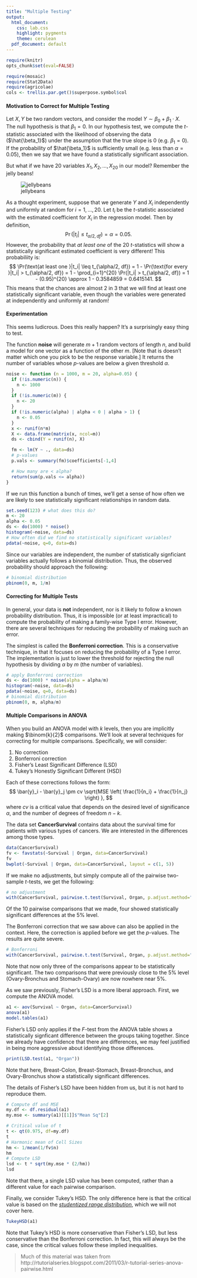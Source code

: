 ```yaml
---
title: "Multiple Testing"
output:
  html_document:
    css: lab.css
    highlight: pygments
    theme: cerulean
  pdf_document: default
---
```


```r
require(knitr)
opts_chunk$set(eval=FALSE)
```

```r
require(mosaic)
require(Stat2Data)
require(agricolae)
cols <- trellis.par.get()$superpose.symbol$col
```

#### Motivation to Correct for Multiple Testing

Let $X,Y$ be two random vectors, and consider the model $Y \sim \beta_0 + \beta_1 \cdot X$. The null hypothesis is that $\beta_1 = 0$. In our hypothesis test, we compute the $t$-statistic associated with the likelihood of observing the data ($\hat{\beta_1}$) under the assumption that the true slope is 0 (e.g. $\beta_1 = 0$). If the probability of $\hat{\beta_1}$ is sufficiently small (e.g. less than $\alpha = 0.05$), then we say that we have found a statistically significant association. 

But what if we have 20 variables $X_1,X_2, \ldots, X_{20}$ in our model? Remember the jelly beans!

![jellybeans](http://imgs.xkcd.com/comics/significant.png)

As a thought experiment, suppose that we generate $Y$ and $X_i$ independently and uniformly at random for $i=1,\ldots, 20$. Let $t_i$ be the $t$-statistic associated with the estimated coefficient for $X_i$ in the regression model. Then by definition, 
$$
  \Pr(|t_i| \leq t_{\alpha/2, df}) = \alpha = 0.05.
$$
However, the probability that *at least one* of the 20 $t$-statistics will show a statistically significant estimated coefficient is very different! This probabiliity is:
$$
  \Pr(\text{at least one }|t_i| \leq t_{\alpha/2, df}) 
  = 1 - \Pr(\text{for every }|t_i| > t_{\alpha/2, df}) 
  = 1 - \prod_{i=1}^{20} \Pr(|t_i| > t_{\alpha/2, df}) 
  = 1 - (0.95)^{20} \approx 1 - 0.3584859 = 0.6415141.
$$
This means that the chances are almost 2 in 3 that we will find at least one statistically significant variable, even though the variables were generated at independently and uniformly at random!

#### Experimentation

This seems ludicrous. Does this really happen? It's a surprisingly easy thing to test. 

The function **noise** will generate $m+1$ random vectors of length $n$, and build a model for one vector as a function of the other $m$. [Note that is doesn't matter which one you pick to be the response variable.] It returns the number of variables whose $p$-values are below a given threshold $\alpha$. 

```r
noise <- function (n = 1000, m = 20, alpha=0.05) {
  if (!is.numeric(n)) {
    n <- 1000
  }
  if (!is.numeric(m)) {
    n <- 20
  }  
  if (!is.numeric(alpha) | alpha < 0 | alpha > 1) {
    n <- 0.05
  }
  x <- runif(n*m)
  X <- data.frame(matrix(x, ncol=m))
  ds <- cbind(Y = runif(n), X)

  fm <- lm(Y ~ ., data=ds)
  # p-values
  p.vals <- summary(fm)$coefficients[-1,4]

  # How many are < alpha?
  return(sum(p.vals <= alpha))
}
```

If we run this function a bunch of times, we'll get a sense of how often we are likely to see statistically significant relationships in random data. 

```r
set.seed(123) # what does this do?
m <- 20
alpha <- 0.05
ds <- do(1000) * noise()
histogram(~noise, data=ds)
# How often did we find no statistically significant variables?
pdata(~noise, q=0, data=ds)
```

Since our variables are independent, the number of statistically signficiant variables actually follows a binomial distribution. Thus, the observed probability should approach the following:

```r
# binomial distribution
pbinom(0, m, 1/m)
```

#### Correcting for Multiple Tests

In general, your data is **not** independent, nor is it likely to follow a known probability distribution. Thus, it is impossible (or at least impractical) to compute the probability of making a family-wise Type I error. However, there are several techniques for reducing the probability of making such an error. 

The simplest is called the **Bonferroni correction**. This is a conservative technique, in that it focuses on reducing the probability of a Type I error. The implementation is just to lower the threshold for rejecting the null hypothesis by dividing $\alpha$ by $m$ (the number of variables). 

```r
# apply Bonferroni correction
ds <- do(1000) * noise(alpha = alpha/m)
histogram(~noise, data=ds)
pdata(~noise, q=0, data=ds)
# binomial distribution
pbinom(0, m, alpha/m)

```

#### Multiple Comparisons in ANOVA

When you build an ANOVA model with $k$ levels, then you are implicitly making $\binom{k}{2}$ comparisons. We'll look at several techniques for correcting for multiple comparisons. Specifically, we will consider:

1. No correction
2. Bonferroni correction
3. Fisher's Least Significant Difference (LSD)
4. Tukey's Honestly Significant Different (HSD)

Each of these corrections follows the form:
$$
  \bar{y}_i - \bar{y}_j \pm cv \sqrt{MSE \left( \frac{1}{n_i} + \frac{1}{n_j} \right) }, 
$$
where $cv$ is a critical value that depends on the desired level of significance $\alpha$, and the number of degrees of freedom $n-k$. 

The data set **CancerSurvival** contains data about the survival time for patients with various types of cancers. We are interested in the differences among those types. 

```r
data(CancerSurvival)
fv <- favstats(~Survival | Organ, data=CancerSurvival)
fv
bwplot(~Survival | Organ, data=CancerSurvival, layout = c(1, 5))
```

If we make no adjustments, but simply compute all of the pairwise two-sample $t$-tests, we get the following:

```r
# no adjustment
with(CancerSurvival, pairwise.t.test(Survival, Organ, p.adjust.method="none"))
```

Of the 10 pairwise comparisons that we made, four showed statistically significant differences at the 5% level. 

The Bonferroni correction that we saw above can also be applied in the context. Here, the correction is applied before we get the $p$-values. The results are quite severe. 

```r
# Bonferroni
with(CancerSurvival, pairwise.t.test(Survival, Organ, p.adjust.method="bonferroni"))
```

Note that now only three of the comparisons appear to be statistically significant. The two comparisons that were previously close to the 5% level (Ovary-Bronchus and Stomach-Ovary) are now nowhere near 5%. 

As we saw previously, Fisher's LSD is a more liberal approach. First, we compute the ANOVA model. 

```r
a1 <- aov(Survival ~ Organ, data=CancerSurvival)
anova(a1)
model.tables(a1)
```

Fisher's LSD only applies if the $F$-test from the ANOVA table shows a statistically signficant difference between the groups taking together. Since we already have confidence that there are differences, we may feel justified in being more aggressive about identifying those differences. 

```r
print(LSD.test(a1, "Organ"))
```

Note that here, Breast-Colon, Breast-Stomach, Breast-Bronchus, and Ovary-Bronchus show a statistically significant differences. 

The details of Fisher's LSD have been hidden from us, but it is not hard to reproduce them. 

```r
# Compute df and MSE
my.df <- df.residual(a1)
my.mse <- summary(a1)[[1]]$"Mean Sq"[2]

# Critical value of t
t <- qt(0.975, df=my.df)
t
# Harmonic mean of Cell Sizes
hm <- 1/mean(1/fv$n)
hm
# Compute LSD
lsd <- t * sqrt(my.mse * (2/hm))
lsd
```

Note that there, a single LSD value has been computed, rather than a different value for each pairwise comparison. 

Finally, we consider Tukey's HSD. The only difference here is that the critical value is based on the [*studentized range distribution*](http://en.wikipedia.org/wiki/Studentized_range), which we will not cover here. 

```r
TukeyHSD(a1)
```

Note that Tukey's HSD is more conservative than Fisher's LSD, but less conservative than the Bonferroni correction. In fact, this will always be the case, since the critical values follow these implied inequalities. 

> Much of this material was taken from http://rtutorialseries.blogspot.com/2011/03/r-tutorial-series-anova-pairwise.html

